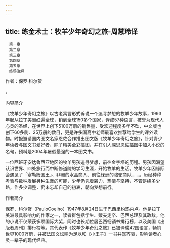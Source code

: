 ```yaml
---
---
---
```

title: 练金术士：牧羊少年奇幻之旅-周慧玲译
---


```
　第一章
　第二章
　第三章
　第四章
　第五章
　终场注解
```




作者：保罗·科尔贺


，




内容简介

《牧羊少年奇幻之旅》以古老寓言形式诉说一个追寻梦想的牧羊少年故事，1993年起从拉丁美洲红遍全球，销到全球150多个国家，译成57种语言，被誉为现代人心灵的圣经，在世界上创下5100万册的销售量，受欢迎程度多年不坠，中文版也创下60多刷、25万册的数目，更是许多国高中老师最喜欢推荐给学生的课外读物。时报邀请国内图文名家恩佐合作推出图文版《牧羊少年奇幻之旅》，针对青少年读者与图文书爱好者，除了精美全彩插图，并在引人深思恩佐插图中加入小说的名句，预料是2004年暑假最强的一本图文书。

一位西班牙安达鲁西亚地区的牧羊男孩追寻梦想，前往金字塔的历程。男孩因渴望认识世界、四处旅行而中断修道院的学习生涯，开始牧羊的生活。牧羊少年因缘际会遇见了「塞勒姆国王」、非洲的水晶商人、前往绿洲的骆驼商队……。历经种种考验与数种发展另种生涯的可能，少年仍凭着毅力、热情与坚持，不管是绕多少路，作多少调整，仍未忘却自己的初衷，朝向梦想前行。

作者简介

保罗．科尔贺（PauloCoelho）1947年8月24日生于巴西里约热内卢。他是拉丁美洲最具影响力的作家之一，读者群包括学生、贩夫走卒、巴西总理及其政敌。他的小说不仅荣获多项国际大奖，同时也长期位居巴西畅销书排行榜，以及美国《出版者周刊》排行榜等。其代表作《牧羊少年奇幻之旅》已被译成42国语言，畅销世界1000万册，并被法国文坛喻为足以和《小王子》一书并驾齐驱，影响读者心灵一辈子的现代经典。
